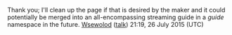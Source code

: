 Thank you; I'll clean up the page if that is desired by the maker and it could potentially be merged into an all-encompassing streaming guide in a ''guide'' namespace in the future. [[User:Wsewolod|Wsewolod]] ([[User talk:Wsewolod|talk]]) 21:19, 26 July 2015 (UTC)